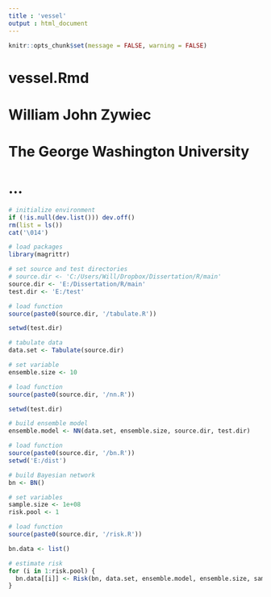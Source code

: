 ```yaml
---
title : 'vessel'
output : html_document
---
```


```r

knitr::opts_chunk$set(message = FALSE, warning = FALSE)

```

# vessel.Rmd
#
# William John Zywiec
# The George Washington University
#
# ...

```r

# initialize environment
if (!is.null(dev.list())) dev.off()
rm(list = ls())
cat('\014')

```

```r

# load packages
library(magrittr)

# set source and test directories
# source.dir <- 'C:/Users/Will/Dropbox/Dissertation/R/main'
source.dir <- 'E:/Dissertation/R/main'
test.dir <- 'E:/test'

# load function
source(paste0(source.dir, '/tabulate.R'))

setwd(test.dir)

# tabulate data
data.set <- Tabulate(source.dir)

```

```r

# set variable
ensemble.size <- 10

# load function
source(paste0(source.dir, '/nn.R'))

setwd(test.dir)

# build ensemble model
ensemble.model <- NN(data.set, ensemble.size, source.dir, test.dir)

```

```r

# load function
source(paste0(source.dir, '/bn.R'))
setwd('E:/dist')

# build Bayesian network
bn <- BN()

```

```r

# set variables
sample.size <- 1e+08
risk.pool <- 1

# load function
source(paste0(source.dir, '/risk.R'))

bn.data <- list()

# estimate risk
for (i in 1:risk.pool) {
  bn.data[[i]] <- Risk(bn, data.set, ensemble.model, ensemble.size, sample.size)
}

```

